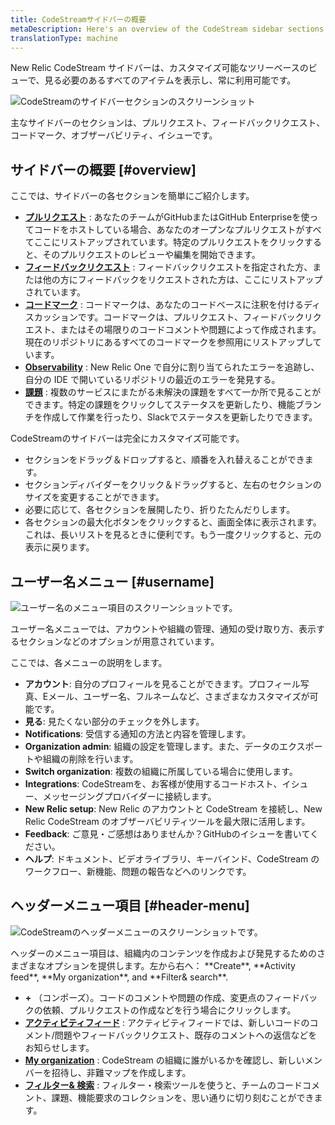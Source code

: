 ```yaml
---
title: CodeStreamサイドバーの概要
metaDescription: Here's an overview of the CodeStream sidebar sections.
translationType: machine
---
```





New Relic CodeStream サイドバーは、カスタマイズ可能なツリーベースのビューで、見る必要のあるすべてのアイテムを表示し、常に利用可能です。

<img
  src={sidebar3}
  title="CodeStreamのサイドバーのセクションです。"
  alt="CodeStreamのサイドバーセクションのスクリーンショット"
/>

<figcaption>
  主なサイドバーのセクションは、プルリクエスト、フィードバックリクエスト、コードマーク、オブザーバビリティ、イシューです。
</figcaption>

## サイドバーの概要 [#overview]

ここでは、サイドバーの各セクションを簡単にご紹介します。

* **[プルリクエスト](/docs/codestream/codestream-ui-overview/pull-requests-section)** : あなたのチームがGitHubまたはGitHub Enterpriseを使ってコードをホストしている場合、あなたのオープンなプルリクエストがすべてここにリストアップされています。特定のプルリクエストをクリックすると、そのプルリクエストのレビューや編集を開始できます。
* **[フィードバックリクエスト](/docs/codestream/codestream-ui-overview/feedback-requests-section)** : フィードバックリクエストを指定された方、または他の方にフィードバックをリクエストされた方は、ここにリストアップされています。
* **[コードマーク](/docs/codestream/codestream-ui-overview/codemarks-section)** : コードマークは、あなたのコードベースに注釈を付けるディスカッションです。コードマークは、プルリクエスト、フィードバックリクエスト、またはその場限りのコードコメントや問題によって作成されます。現在のリポジトリにあるすべてのコードマークを参照用にリストアップしています。
* **[Observability](/docs/codestream/codestream-ui-overview/observability-section)** : New Relic One で自分に割り当てられたエラーを追跡し、自分の IDE で開いているリポジトリの最近のエラーを発見する。
* **[課題](/docs/codestream/codestream-ui-overview/issues-section)** : 複数のサービスにまたがる未解決の課題をすべて一か所で見ることができます。特定の課題をクリックしてステータスを更新したり、機能ブランチを作成して作業を行ったり、Slackでステータスを更新したりできます。

CodeStreamのサイドバーは完全にカスタマイズ可能です。

* セクションをドラッグ＆ドロップすると、順番を入れ替えることができます。
* セクションディバイダーをクリック＆ドラッグすると、左右のセクションのサイズを変更することができます。
* 必要に応じて、各セクションを展開したり、折りたたんだりします。
* 各セクションの最大化ボタンをクリックすると、画面全体に表示されます。これは、長いリストを見るときに便利です。もう一度クリックすると、元の表示に戻ります。

## ユーザー名メニュー [#username]

<img
  src={usernameMenu}
  title="ユーザー名のメニュー項目です。"
  alt="ユーザー名のメニュー項目のスクリーンショットです。"
/>

<figcaption>
  ユーザー名メニューでは、アカウントや組織の管理、通知の受け取り方、表示するセクションなどのオプションが用意されています。
</figcaption>

ここでは、各メニューの説明をします。

* **アカウント**: 自分のプロフィールを見ることができます。プロフィール写真、Eメール、ユーザー名、フルネームなど、さまざまなカスタマイズが可能です。
* **見る**: 見たくない部分のチェックを外します。
* **Notifications**: 受信する通知の方法と内容を管理します。
* **Organization admin**: 組織の設定を管理します。また、データのエクスポートや組織の削除を行います。
* **Switch organization**: 複数の組織に所属している場合に使用します。
* **Integrations**: CodeStreamを、お客様が使用するコードホスト、イシュー、メッセージングプロバイダーに接続します。
* **New Relic setup**: New Relic のアカウントと CodeStream を接続し、New Relic CodeStream のオブザーバビリティツールを最大限に活用します。
* **Feedback**: ご意見・ご感想はありませんか？GitHubのイシューを書いてください。
* **ヘルプ**: ドキュメント、ビデオライブラリ、キーバインド、CodeStream のワークフロー、新機能、問題の報告などへのリンクです。

## ヘッダーメニュー項目 [#header-menu]

<img
  src={globalOptions2}
  title="CodeStreamのヘッダーメニューです。"
  alt="CodeStreamのヘッダーメニューのスクリーンショットです。"
/>

<figcaption>
  ヘッダーのメニュー項目は、組織内のコンテンツを作成および発見するためのさまざまなオプションを提供します。左から右へ： **Create**, **Activity feed**, **My organization**, and **Filter& search**.
</figcaption>

* **+** （コンポーズ）。コードのコメントや問題の作成、変更点のフィードバックの依頼、プルリクエストの作成などを行う場合にクリックします。
* **[アクティビティフィード](/docs/codestream/codestream-ui-overview/activity-feed)** : アクティビティフィードでは、新しいコードのコメント/問題やフィードバックリクエスト、既存のコメントへの返信などをお知らせします。
* **[My organization](/docs/codestream/codestream-ui-overview/myorganization)** : CodeStream の組織に誰がいるかを確認し、新しいメンバーを招待し、非難マップを作成します。
* **[フィルター& 検索](/docs/codestream/codestream-ui-overview/filter-and-search)** : フィルター・検索ツールを使うと、チームのコードコメント、課題、機能要求のコレクションを、思い通りに切り刻むことができます。
